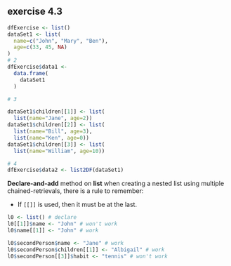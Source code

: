 

## exercise 4.3

```r
dfExercise <- list()
dataSet1 <- list(
  name=c("John", "Mary", "Ben"),
  age=c(33, 45, NA)
)
# 2
dfExercise$data1 <-
  data.frame(
    dataSet1
  )

# 3

dataSet1$children[[1]] <- list(
  list(name="Jane", age=2))
dataSet1$children[[2]] <- list(
  list(name="Bill", age=3),
  list(name="Ken", age=0))
dataSet1$children[[3]] <- list(
  list(name="William", age=10))

# 4
dfExercise$data2 <- list2DF(dataSet1)
```


**Declare-and-add** method on **list** when creating a nested list using multiple chained-retrievals, there is a rule to remember:

  * If `[[]]` is used, then it must be at the last. 

```r
l0 <- list() # declare
l0[[1]]$name <- "John" # won't work
l0$name[[1]] <- "John" # work
```
  
```r
l0$secondPerson$name <- "Jane" # work
l0$secondPerson$children[[1]] <- "Albigail" # work
l0$secondPerson[[3]]$habit <- "tennis" # won't work
```



